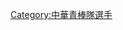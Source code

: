 {{Catnav|頁面分類|...|棒球隊|國家棒球代表隊|中華青棒隊球員}}
{{Catnav|頁面分類|...|棒球選手|台灣棒球選手|中華青棒隊球員}}
{{Catnav|頁面分類|...|台灣運動員|台灣棒球選手|中華青棒隊球員}}
{{Catnav|頁面分類|...|台灣棒球|台灣棒球選手|中華青棒隊球員}}


[[Category:中華青棒隊選手|Category:中華青棒隊選手]]